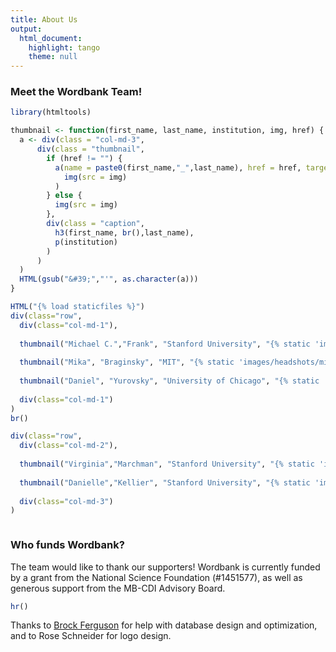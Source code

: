 ```yaml
---
title: About Us
output:
  html_document:
    highlight: tango
    theme: null
---
```


### Meet the Wordbank Team!


```r
library(htmltools)

thumbnail <- function(first_name, last_name, institution, img, href) {
  a <- div(class = "col-md-3",
      div(class = "thumbnail",
        if (href != "") {
          a(name = paste0(first_name,"_",last_name), href = href, target="_blank",
            img(src = img)
          )
        } else {
          img(src = img)
        },
        div(class = "caption",
          h3(first_name, br(),last_name),
          p(institution)
        )
      )
  )
  HTML(gsub("&#39;","'", as.character(a)))
}

```

```r
HTML("{% load staticfiles %}")
div(class="row",
  div(class="col-md-1"),
  
  thumbnail("Michael C.","Frank", "Stanford University", "{% static 'images/headshots/mike.jpg' %}", "http://web.stanford.edu/~mcfrank"),
  
  thumbnail("Mika", "Braginsky", "MIT", "{% static 'images/headshots/mika.jpg' %}", "http://mikabr.github.io"),
  
  thumbnail("Daniel", "Yurovsky", "University of Chicago", "{% static 'images/headshots/dan.jpg' %}", "http://www.thoughtfill.com"),
  
  div(class="col-md-1")
)
br()

div(class="row",
  div(class="col-md-2"),
  
  thumbnail("Virginia","Marchman", "Stanford University", "{% static 'images/headshots/virginia.jpg' %}", "https://web.stanford.edu/group/langlearninglab/cgi-bin/research-associates/Virginia_Marchman,_Ph.D.php"),
  
  thumbnail("Danielle","Kellier", "Stanford University", "{% static 'images/headshots/danielle.jpg' %}", ""),
  
  div(class="col-md-3")
)



```

### Who funds Wordbank?

The team would like to thank our supporters!  Wordbank is currently funded by a grant from the National Science Foundation (#1451577), as well as generous support from the MB-CDI Advisory Board.

```r

hr()

```


Thanks to [Brock Ferguson](http://www.brockferguson.com/) for help with database design and optimization, and to Rose Schneider for logo design.
